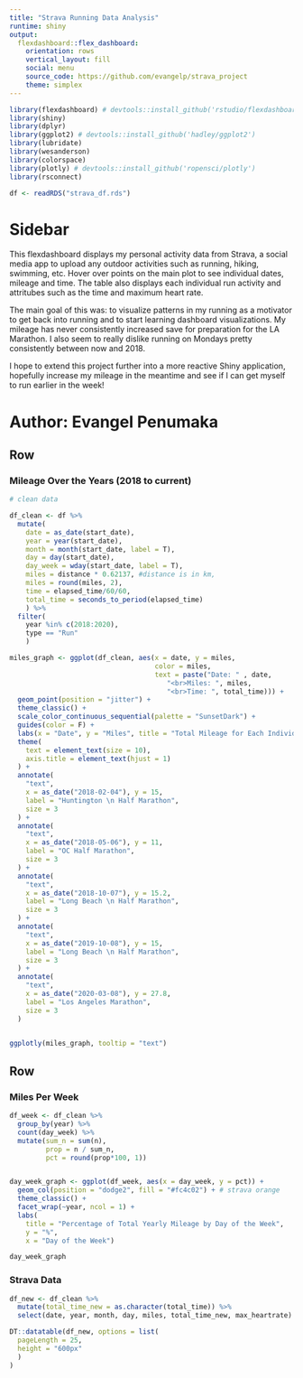 ```yaml
---
title: "Strava Running Data Analysis"
runtime: shiny
output: 
  flexdashboard::flex_dashboard:
    orientation: rows
    vertical_layout: fill
    social: menu
    source_code: https://github.com/evangelp/strava_project
    theme: simplex
---
```


```r
library(flexdashboard) # devtools::install_github('rstudio/flexdashboard')
library(shiny)
library(dplyr) 
library(ggplot2) # devtools::install_github('hadley/ggplot2')
library(lubridate)
library(wesanderson)
library(colorspace)
library(plotly) # devtools::install_github('ropensci/plotly')
library(rsconnect)

df <- readRDS("strava_df.rds")


```



Sidebar {.sidebar}
======================================================================
This flexdashboard displays my personal activity data from Strava, a social media app to upload any outdoor activities such as running, hiking, swimming, etc. Hover over points on the main plot to see individual dates, mileage and time. The table also displays each individual run activity and attritubes such as the time and maximum heart rate.

The main goal of this was: to visualize patterns in my running as a motivator to get back into running and to start learning dashboard visualizations. My mileage has never consistently increased save for preparation for the LA Marathon. I also seem to really dislike running on Mondays pretty consistently between now and 2018.

I hope to extend this project further into a more reactive Shiny application, hopefully increase my mileage in the meantime and see if I can get myself to run earlier in the week!

Author: Evangel Penumaka
======================================================================
Row
-----------------------------------------------------------------------

### Mileage Over the Years (2018 to current)

```r
# clean data

df_clean <- df %>%
  mutate(
    date = as_date(start_date),
    year = year(start_date), 
    month = month(start_date, label = T), 
    day = day(start_date),
    day_week = wday(start_date, label = T),
    miles = distance * 0.62137, #distance is in km,
    miles = round(miles, 2),
    time = elapsed_time/60/60,
    total_time = seconds_to_period(elapsed_time)
    ) %>%
  filter(
    year %in% c(2018:2020), 
    type == "Run"
    )  

```


```r


miles_graph <- ggplot(df_clean, aes(x = date, y = miles,
                                    color = miles,
                                    text = paste("Date: " , date,
                                       "<br>Miles: ", miles,
                                       "<br>Time: ", total_time))) + 
  geom_point(position = "jitter") +
  theme_classic() + 
  scale_color_continuous_sequential(palette = "SunsetDark") + 
  guides(color = F) +
  labs(x = "Date", y = "Miles", title = "Total Mileage for Each Individual Run From 2018. Darker colors indicate higher mileage") +
  theme(
    text = element_text(size = 10),
    axis.title = element_text(hjust = 1)
  ) +
  annotate(
    "text",
    x = as_date("2018-02-04"), y = 15,
    label = "Huntington \n Half Marathon",
    size = 3
  ) +
  annotate(
    "text",
    x = as_date("2018-05-06"), y = 11,
    label = "OC Half Marathon",
    size = 3
  ) +
  annotate(
    "text",
    x = as_date("2018-10-07"), y = 15.2,
    label = "Long Beach \n Half Marathon",
    size = 3
  ) +
  annotate(
    "text",
    x = as_date("2019-10-08"), y = 15,
    label = "Long Beach \n Half Marathon",
    size = 3
  ) +
  annotate(
    "text",
    x = as_date("2020-03-08"), y = 27.8,
    label = "Los Angeles Marathon",
    size = 3
  ) 


ggplotly(miles_graph, tooltip = "text") 

```

Row
-----------------------------------------------------------------------

### Miles Per Week

```r
df_week <- df_clean %>%
  group_by(year) %>%
  count(day_week) %>%
  mutate(sum_n = sum(n),
         prop = n / sum_n, 
         pct = round(prop*100, 1))


day_week_graph <- ggplot(df_week, aes(x = day_week, y = pct)) + 
  geom_col(position = "dodge2", fill = "#fc4c02") + # strava orange
  theme_classic() + 
  facet_wrap(~year, ncol = 1) + 
  labs(
    title = "Percentage of Total Yearly Mileage by Day of the Week", 
    y = "%",
    x = "Day of the Week") 

day_week_graph


```

### Strava Data

```r
df_new <- df_clean %>%
  mutate(total_time_new = as.character(total_time)) %>%
  select(date, year, month, day, miles, total_time_new, max_heartrate)

DT::datatable(df_new, options = list(
  pageLength = 25, 
  height = "600px"
  )
)

```

